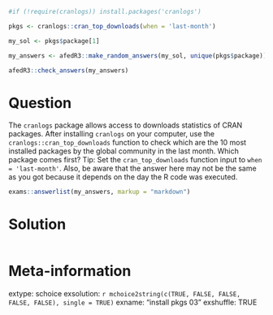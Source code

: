 ```r
#if (!require(cranlogs)) install.packages('cranlogs')

pkgs <- cranlogs::cran_top_downloads(when = 'last-month')

my_sol <- pkgs$package[1]

```

```r
my_answers <- afedR3::make_random_answers(my_sol, unique(pkgs$package))

afedR3::check_answers(my_answers)
```

Question
========

The `cranlogs` package allows access to downloads statistics of CRAN packages. After installing `cranlogs` on your computer, use the `cranlogs::cran_top_downloads` function to check which are the 10 most installed packages by the global community in the last month. Which package comes first? Tip: Set the `cran_top_downloads` function input to `when = 'last-month'`. Also, be aware that the answer here may not be the same as you got because it depends on the day the R code was executed.

```r
exams::answerlist(my_answers, markup = "markdown")
```

Solution
================

```r
```


Meta-information
================
extype: schoice
exsolution: `r mchoice2string(c(TRUE, FALSE, FALSE, FALSE, FALSE), single = TRUE)`
exname: "install pkgs 03"
exshuffle: TRUE

